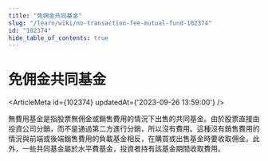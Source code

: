 ```yaml
---
title: "免佣金共同基金"
slug: "/learn/wiki/no-transaction-fee-mutual-fund-102374"
id: "102374"
hide_table_of_contents: true
---
```



# 免佣金共同基金

<ArticleMeta id={102374} updatedAt={'2023-09-26 13:59:00'} />
<div className='border-solid border-b border-t-0 my-4 border-[var(--ifm-color-gray-300)]' />

無費用基金是指股票無佣金或銷售費用的情況下出售的共同基金。由於股票直接由投資公司分銷，而不是通過第二方進行分銷，所以沒有費用。這種沒有銷售費用的情況與前端或後端銷售費用的負載基金相反，在購買或出售基金時要收取佣金。此外，一些共同基金屬於水平費基金，投資者持有該基金期間收取費用。
